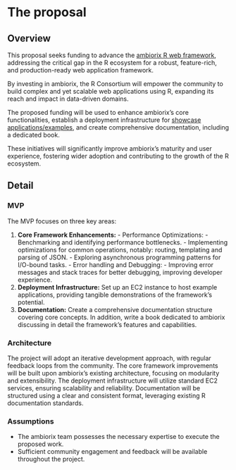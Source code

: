 # The proposal
<!--
This is where the proposal should be outlined.
-->

## Overview
<!--
At a high-level address what your proposal is and how it will address the problem identified. Highlight any benefits to the R Community that follow from solving the problem. This should be your most compelling section.
-->

This proposal seeks funding to advance the [ambiorix R web framework](https://ambiorix.dev/), addressing the critical gap in the R ecosystem for a robust,
feature-rich, and production-ready web application framework.

By investing in ambiorix, the R Consortium will empower the community to build
complex and yet scalable web applications using R, expanding its reach and
impact in data-driven domains.

The proposed funding will be used to enhance ambiorix's core functionalities,
establish a deployment infrastructure for [showcase applications/examples](https://github.com/kennedymwavu/ambiorix-examples), and create comprehensive
documentation, including a dedicated book.

These initiatives will significantly improve ambiorix's maturity and user
experience, fostering wider adoption and contributing to the growth of the R
ecosystem.

## Detail
<!--
Go into more detail about the specifics of the project and it delivers against the problem.

Depending on project type the detail section should include:

 - [ ] Minimum Viable Product
 - [ ] Architecture
 - [ ] Assumptions
-->

### MVP
The MVP focuses on three key areas:

1. **Core Framework Enhancements:**
        - Performance Optimizations:
            - Benchmarking and identifying performance bottlenecks.
            - Implementing optimizations for common operations, notably: routing, templating and parsing of JSON.
            - Exploring asynchronous programming patterns for I/O-bound tasks.
        - Error handling and Debugging:
            - Improving error messages and stack traces for better debugging, improving developer experience.
1. **Deployment Infrastructure:** Set up an EC2 instance to host example
applications, providing tangible demonstrations of the framework's potential.
1. **Documentation:** Create a comprehensive documentation structure covering
core concepts. In addition, write a book dedicated to ambiorix discussing in detail
the framework's features and capabilities.

### Architecture

The project will adopt an iterative development approach, with regular feedback loops from the community. The core framework improvements will be built upon ambiorix's existing architecture, focusing on modularity and extensibility. The deployment infrastructure will utilize standard EC2 services, ensuring scalability and reliability. Documentation will be structured using a clear and consistent format, leveraging existing R documentation standards.

### Assumptions

- The ambiorix team possesses the necessary expertise to execute the proposed work.
- Sufficient community engagement and feedback will be available throughout the
project.
